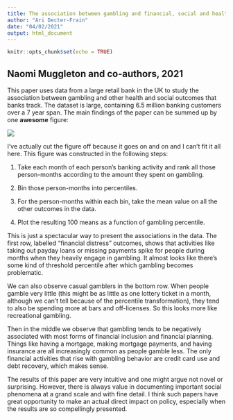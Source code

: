 ```yaml
---
title: The association between gambling and financial, social and health outcomes in big financial data
author: "Ari Decter-Frain"
date: "04/02/2021"
output: html_document
---
```


```r
knitr::opts_chunk$set(echo = TRUE)
```

## Naomi Muggleton and co-authors, 2021

This paper uses data from a large retail bank in the UK to study the association between gambling and other health and social outcomes that banks track. The dataset is large, containing 6.5 million banking customers over a 7 year span. The main findings of the paper can be summed up by one **awesome** figure:

![](/misc_img/muggleton_2021_p1.png)

I've actually cut the figure off because it goes on and on and I can't fit it all here. This figure was constructed in the following steps:

1. Take each month of each person's banking activity and rank all those person-months according to the amount they spent on gambling. 

2. Bin those person-months into percentiles. 

3. For the person-months within each bin, take the mean value on all the other outcomes in the data. 

4. Plot the resulting 100 means as a function of gambling percentile. 

This is just a spectacular way to present the associations in the data. The first row, labelled "financial distress" outcomes, shows that activities like taking out payday loans or missing payments spike for people during months when they heavily engage in gambling. It almost looks like there's some kind of threshold percentile after which gambling becomes problematic.

We can also observe casual gamblers in the bottom row. When people gamble very little (this might be as little as one lottery ticket in a month, although we can't tell because of the percentile transformation), they tend to also be spending more at bars and off-licenses. So this looks more like recreational gambling. 

Then in the middle we observe that gambling tends to be negatively associated with most forms of financial inclusion and financial planning. Things like having a mortgage, making mortgage payments, and having insurance are all increasingly common as people gamble less. The only financial activities that rise with gambling behavior are credit card use and debt recovery, which makes sense.

The results of this paper are very intuitive and one might argue not novel or surprising. However, there is always value in documenting important social phenomena at a grand scale and with fine detail. I think such papers have great opportunity to make an actual direct impact on policy, especially when the results are so compellingly presented. 

